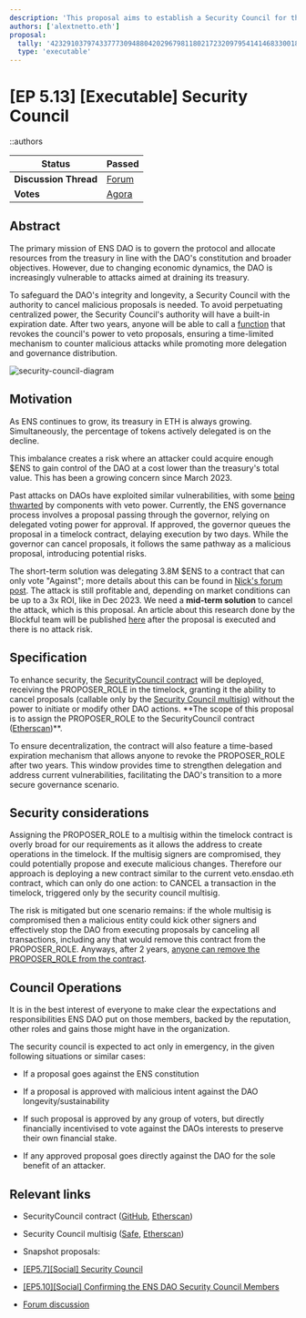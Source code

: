```yaml
---
description: 'This proposal aims to establish a Security Council for the ENS DAO with the authority to veto malicious proposals, with a built-in expiration mechanism to prevent centralized control and ensure greater delegation and governance distribution over time.'
authors: ['alextnetto.eth']
proposal:
  tally: '42329103797433777309488042029679811802172320979541414683300183273376839219133'
  type: 'executable'
---
```


# [EP 5.13] [Executable] Security Council

::authors

| **Status**            | Passed                                                                                                                    |
| --------------------- | ------------------------------------------------------------------------------------------------------------------------- |
| **Discussion Thread** | [Forum](https://discuss.ens.domains/t/ep5-13-executable-security-council/19412)                                           |
| **Votes**             | [Agora](https://agora.ensdao.org/proposals/42329103797433777309488042029679811802172320979541414683300183273376839219133) |

## Abstract

The primary mission of ENS DAO is to govern the protocol and allocate resources from the treasury in line with the DAO's constitution and broader objectives. However, due to changing economic dynamics, the DAO is increasingly vulnerable to attacks aimed at draining its treasury.

To safeguard the DAO's integrity and longevity, a Security Council with the authority to cancel malicious proposals is needed. To avoid perpetuating centralized power, the Security Council's authority will have a built-in expiration date. After two years, anyone will be able to call a [function](https://github.com/blockful-io/security-council-ens/blob/main/src/SecurityCouncil.sol#L59) that revokes the council's power to veto proposals, ensuring a time-limited mechanism to counter malicious attacks while promoting more delegation and governance distribution.

![security-council-diagram](https://hackmd.io/_uploads/BJb0bHP_A.png)

## Motivation

As ENS continues to grow, its treasury in ETH is always growing. Simultaneously, the percentage of tokens actively delegated is on the decline.

This imbalance creates a risk where an attacker could acquire enough $ENS to gain control of the DAO at a cost lower than the treasury's total value. This has been a growing concern since March 2023.

Past attacks on DAOs have exploited similar vulnerabilities, with some [being thwarted](https://x.com/AragonProject/status/1656028382939815937) by components with veto power. Currently, the ENS governance process involves a proposal passing through the governor, relying on delegated voting power for approval. If approved, the governor queues the proposal in a timelock contract, delaying execution by two days. While the governor can cancel proposals, it follows the same pathway as a malicious proposal, introducing potential risks.

The short-term solution was delegating 3.8M $ENS to a contract that can only vote "Against"; more details about this can be found in [Nick's forum post](https://discuss.ens.domains/t/introducing-veto-ensdao-eth/19088). The attack is still profitable and, depending on market conditions can be up to a 3x ROI, like in Dec 2023. We need a **mid-term solution** to cancel the attack, which is this proposal. An article about this research done by the Blockful team will be published [here](https://blockful.io/blog/ens-security-council) after the proposal is executed and there is no attack risk.

## Specification

To enhance security, the [SecurityCouncil contract](https://github.com/blockful-io/security-council-ens/blob/main/src/SecurityCouncil.sol) will be deployed, receiving the PROPOSER_ROLE in the timelock, granting it the ability to cancel proposals (callable only by the [Security Council multisig](https://etherscan.io/address/0xaa5cd05f6b62c3af58ae9c4f3f7a2acc2cdc2cc7)) without the power to initiate or modify other DAO actions. \*\*The scope of this proposal is to assign the PROPOSER_ROLE to the SecurityCouncil contract ([Etherscan](https://etherscan.io/address/0xb8fa0ce3f91f41c5292d07475b445c35ddf63ee0#code))\*\*.

To ensure decentralization, the contract will also feature a time-based expiration mechanism that allows anyone to revoke the PROPOSER_ROLE after two years. This window provides time to strengthen delegation and address current vulnerabilities, facilitating the DAO's transition to a more secure governance scenario.

## Security considerations

Assigning the PROPOSER_ROLE to a multisig within the timelock contract is overly broad for our requirements as it allows the address to create operations in the timelock. If the multisig signers are compromised, they could potentially propose and execute malicious changes. Therefore our approach is deploying a new contract similar to the current veto.ensdao.eth contract, which can only do one action: to CANCEL a transaction in the timelock, triggered only by the security council multisig.

The risk is mitigated but one scenario remains: if the whole multisig is compromised then a malicious entity could kick other signers and effectively stop the DAO from executing proposals by canceling all transactions, including any that would remove this contract from the PROPOSER_ROLE. Anyways, after 2 years, [anyone can remove the PROPOSER_ROLE from the contract](https://github.com/blockful-io/security-council-ens/blob/main/src/SecurityCouncil.sol#L59).

## Council Operations

It is in the best interest of everyone to make clear the expectations and responsibilities ENS DAO put on those members, backed by the reputation, other roles and gains those might have in the organization.

The security council is expected to act only in emergency, in the given following situations or similar cases:

- If a proposal goes against the ENS constitution

- If a proposal is approved with malicious intent against the DAO longevity/sustainability

- If such proposal is approved by any group of voters, but directly financially incentivised to vote against the DAOs interests to preserve their own financial stake.

- If any approved proposal goes directly against the DAO for the sole benefit of an attacker.

## Relevant links

- SecurityCouncil contract ([GitHub](https://github.com/blockful-io/security-council-ens/blob/main/src/SecurityCouncil.sol), [Etherscan](https://etherscan.io/address/0xb8fa0ce3f91f41c5292d07475b445c35ddf63ee0#code))

- Security Council multisig ([Safe](https://app.safe.global/home?safe=eth:0xaA5cD05f6B62C3af58AE9c4F3F7A2aCC2Cdc2Cc7), [Etherscan](https://etherscan.io/address/0xaA5cD05f6B62C3af58AE9c4F3F7A2aCC2Cdc2Cc7))

- Snapshot proposals:

- [[EP5.7][Social] Security Council](https://snapshot.org/#/ens.eth/proposal/0xf3a4673fe04a3ecfed4a2f066f6ced1539a5466d61630428333360b843653c54)

- [[EP5.10][Social] Confirming the ENS DAO Security Council Members](https://snapshot.org/#/ens.eth/proposal/0xa0b1bfadf6853b5b0d59d3c4d73c434fc6389339887d05de805361372eb17c3a)

- [Forum discussion](https://discuss.ens.domains/t/temp-check-enable-cancel-role-on-the-dao/19090/19)
